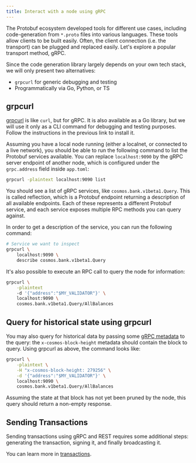 ```yaml
---
title: Interact with a node using gRPC
---
```


The Protobuf ecosystem developed tools for different use cases, including code-generation from `*.proto` files into various languages. These tools allow clients to be built easily. Often, the client connection (i.e. the transport) can be plugged and replaced easily. Let's explore a popular transport method, gRPC.

Since the code generation library largely depends on your own tech stack, we will only present two alternatives:

* `grpcurl` for generic debugging and testing
* Programmatically via Go, Python, or TS

## grpcurl

[grpcurl](https://github.com/fullstorydev/grpcurl) is like `curl`, but for gRPC. It is also available as a Go library, but we will use it only as a CLI command for debugging and testing purposes. Follow the instructions in the previous link to install it.

Assuming you have a local node running (either a localnet, or connected to a live network), you should be able to run the following command to list the Protobuf services available. You can replace `localhost:9090` by the gRPC server endpoint of another node, which is configured under the `grpc.address` field inside `app.toml`:

```bash
grpcurl -plaintext localhost:9090 list
```

You should see a list of gRPC services, like `cosmos.bank.v1beta1.Query`. This is called reflection, which is a Protobuf endpoint returning a description of all available endpoints. Each of these represents a different Protobuf service, and each service exposes multiple RPC methods you can query against.

In order to get a description of the service, you can run the following command:

```bash
# Service we want to inspect
grpcurl \
    localhost:9090 \
    describe cosmos.bank.v1beta1.Query                  
```

It's also possible to execute an RPC call to query the node for information:

```bash
grpcurl \
    -plaintext
    -d '{"address":"$MY_VALIDATOR"}' \
    localhost:9090 \
    cosmos.bank.v1beta1.Query/AllBalances
```

## Query for historical state using grpcurl

You may also query for historical data by passing some [gRPC metadata](https://github.com/grpc/grpc-go/blob/master/Documentation/grpc-metadata.md) to the query: the `x-cosmos-block-height` metadata should contain the block to query. Using grpcurl as above, the command looks like:

```bash
grpcurl \
    -plaintext \
    -H "x-cosmos-block-height: 279256" \
    -d '{"address":"$MY_VALIDATOR"}' \
    localhost:9090 \
    cosmos.bank.v1beta1.Query/AllBalances
```

Assuming the state at that block has not yet been pruned by the node, this query should return a non-empty response.

## Sending Transactions

Sending transactions using gRPC and REST requires some additional steps: generating the transaction, signing it, and finally broadcasting it.

You can learn more in [transactions](../defi/transactions.md "mention").
